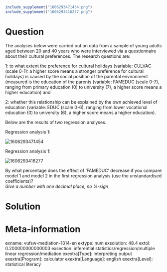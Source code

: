 ```{r, echo = FALSE, results = "hide"}
include_supplement("1606293471454.png")
include_supplement("1606293416277.png")
```

Question
========
The analyses below were carried out on data from a sample of young
adults aged between 20 and 40 years who were interviewed via a
questionnaire about their cultural preferences. The research questions
are:  
  
1: to what extent the preference for cultural holidays (variable: CULVAC
(scale 0-1): a higher score means a stronger preference for cultural
holidays) is caused by the social position of the parental environment
(measured is the education of the parents (variable: FAMEDUC (scale
0-7), ranging from primary education (0) to university (7), a higher
score means a higher education) and  
  
2: whether this relationship can be explained by the own achieved level
of education (variable: EDUC (scale 0-6), ranging from lower vocational
education (0) to university (6), a higher score means a higher
education).  
  
Below are the results of two regression analyses.  
  
Regression analysis 1:  
  
<img src="1606293471454.png" class="fr-fic fr-dii"
alt="1606293471454" />  
  
Regression analysis 1:  
  
  
<img src="1606293416277.png" class="fr-fic fr-dii"
alt="1606293416277" />  
  
By what percentage does the effect of 'FAMEDUC' decrease if you compare
model 1 and model 2 in the first regression analysis (use the
unstandardised coefficients)?   
*Give a number with one decimal place, no %-sign*


Solution
========











Meta-information
================
exname: vufsw-mediation-1314-en
extype: num
exsolution: 48.4
extol: 0.200000000000003
exsection: inferential statistics/regression/multiple linear regression/mediation
exextra[Type]: interpreting output
exextra[Program]: calculator
exextra[Language]: english
exextra[Level]: statistical literacy

